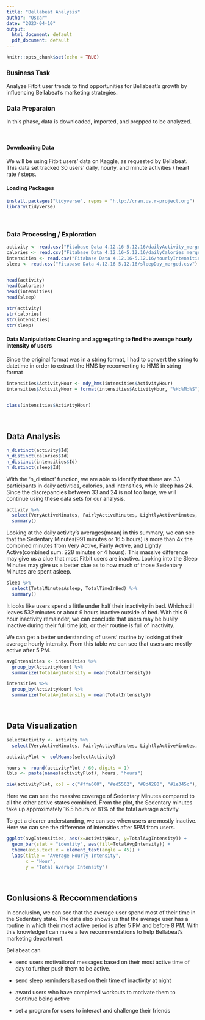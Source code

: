 ```yaml
---
title: "Bellabeat Analysis"
author: "Oscar"
date: "2023-04-10"
output:
  html_document: default
  pdf_document: default
---
```


```r
knitr::opts_chunk$set(echo = TRUE)
```

### Business Task
Analyze Fitbit user trends to find opportunities for Bellabeat's growth by influencing Bellabeat's marketing strategies.
<br> 

### Data Preparaion
In this phase, data is downloaded, imported, and prepped to be analyzed.

<br> 

#### Downloading Data
We will be using Fitbit users' data on Kaggle, as requested by Bellabeat. This data set tracked 30 users' daily, hourly, and minute activities / heart rate / steps.
<br> 


#### Loading Packages
```r
install.packages("tidyverse", repos = "http://cran.us.r-project.org")
library(tidyverse)
```
<br>

### Data Processing / Exploration
```r
activity <- read.csv("Fitabase Data 4.12.16-5.12.16/dailyActivity_merged.csv")
calories <- read.csv("Fitabase Data 4.12.16-5.12.16/dailyCalories_merged.csv")
intensities <- read.csv("Fitabase Data 4.12.16-5.12.16/hourlyIntensities_merged.csv")
sleep <- read.csv("Fitabase Data 4.12.16-5.12.16/sleepDay_merged.csv")


head(activity)
head(calories)
head(intensities)
head(sleep)

str(activity)
str(calories)
str(intensities)
str(sleep)

```

#### Data Manipulation: Cleaning and aggregating to find the average hourly intensity of users

Since the original format was in a string format, I had to convert the string to datetime in order to extract the HMS by reconverting to HMS in string format
```r
intensities$ActivityHour <- mdy_hms(intensities$ActivityHour)
intensities$ActivityHour = format(intensities$ActivityHour, "%H:%M:%S")


class(intensities$ActivityHour)
```
<br>

## Data Analysis


```r
n_distinct(activity$Id)
n_distinct(calories$Id)
n_distinct(intensities$Id)
n_distinct(sleep$Id)
```
With the 'n_distinct' function, we are able to identify that there are 33 participants in daily activities, calories, and intensities, while sleep has 24. Since the discrepancies between 33 and 24 is not too large, we will continue using these data sets for our analysis.

```r
activity %>% 
  select(VeryActiveMinutes, FairlyActiveMinutes, LightlyActiveMinutes, SedentaryMinutes, Calories) %>% 
  summary()
```
Looking at the daily activity's averages(mean) in this summary, we can see that the Sedentary Minutes(991 minutes or 16.5 hours) is more than 4x the combined minutes from Very Active, Fairly Active, and Lightly Active(combined sum: 228 minutes or 4 hours). This massive difference may give us a clue that most Fitbit users are inactive. Looking into the Sleep Minutes may give us a better clue as to how much of those Sedentary Minutes are spent asleep. 

```r
sleep %>% 
  select(TotalMinutesAsleep, TotalTimeInBed) %>% 
  summary()
```
It looks like users spend a little under half their inactivity in bed. Which still leaves 532 minutes or about 9 hours inactive outside of bed. With this 9 hour inactivity remainder, we can conclude that users may be busily inactive during their full time job, or their routine is full of inactivity.

We can get a better understanding of users' routine by looking at their average hourly intensity. From this table we can see that users are mostly active after 5 PM.

```r
avgIntensities <- intensities %>% 
  group_by(ActivityHour) %>% 
  summarize(TotalAvgIntensity = mean(TotalIntensity))

intensities %>% 
  group_by(ActivityHour) %>% 
  summarize(TotalAvgIntensity = mean(TotalIntensity))
```
<br>

## Data Visualization
```r
selectActivity <- activity %>% 
  select(VeryActiveMinutes, FairlyActiveMinutes, LightlyActiveMinutes, SedentaryMinutes)

activityPlot <- colMeans(selectActivity)

hours <- round(activityPlot / 60, digits = 1)
lbls <- paste(names(activityPlot), hours, "hours")

pie(activityPlot, col = c("#ffa600", "#ed5562", "#8d4280", "#1e345c"), labels = lbls)
```

Here we can see the massive coverage of Sedentary Minutes compared to all the other active states combined. From the plot, the Sedentary minutes take up approximately 16.5 hours or 81% of the total average activity. 

To get a clearer understanding, we can see when users are mostly inactive.
Here we can see the difference of intensities after 5PM from users. 

```r
ggplot(avgIntensities, aes(x=ActivityHour, y=TotalAvgIntensity)) +
  geom_bar(stat = "identity", aes(fill=TotalAvgIntensity)) +
  theme(axis.text.x = element_text(angle = 45)) +
  labs(title = "Average Hourly Intensity",
       x = "Hour",
       y = "Total Average Intensity")
```

<br>

## Conlusions & Reccommendations 
In conclusion, we can see that the average user spend most of their time in the Sedentary state. The data also shows us that the average user has a routine in which their most active period is after 5 PM and before 8 PM. With this knowledge I can make a few recommendations to help Bellabeat's marketing department.

Bellabeat can


* send users motivational messages based on their most active time of day to further push them to be active. 

* send sleep reminders based on their time of inactivity at night

* award users who have completed workouts to motivate them to continue being active

* set a program for users to interact and challenge their friends






